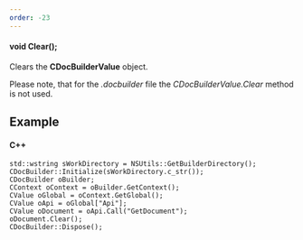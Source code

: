 ```yaml
---
order: -23
---
```

#### void Clear();

Clears the **CDocBuilderValue** object.

Please note, that for the *.docbuilder* file the *CDocBuilderValue.Clear* method is not used.

## Example

#### C++

```
std::wstring sWorkDirectory = NSUtils::GetBuilderDirectory();
CDocBuilder::Initialize(sWorkDirectory.c_str());
CDocBuilder oBuilder;
CContext oContext = oBuilder.GetContext();
CValue oGlobal = oContext.GetGlobal();
CValue oApi = oGlobal["Api"];
CValue oDocument = oApi.Call("GetDocument");
oDocument.Clear();
CDocBuilder::Dispose();
```
